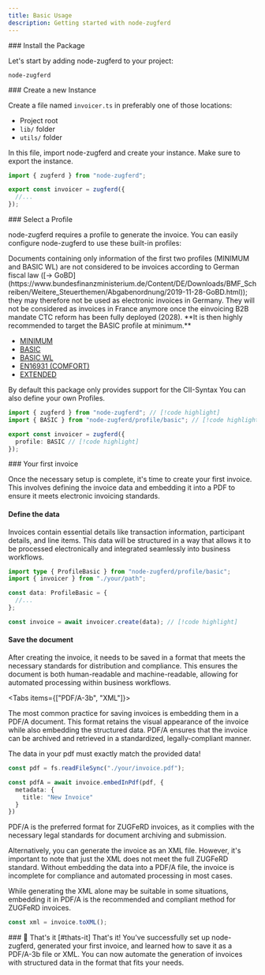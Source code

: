 ```yaml
---
title: Basic Usage
description: Getting started with node-zugferd
---
```


<Steps>

<Step>
### Install the Package

Let's start by adding node-zugferd to your project:

```package-install
node-zugferd
```
</Step>

<Step>
### Create a new Instance

Create a file named `invoicer.ts` in preferably one of those locations:
  - Project root
  - `lib/` folder
  - `utils/` folder

In this file, import node-zugferd and create your instance. Make sure to export the instance.

```ts title="invoicer.ts"
import { zugferd } from "node-zugferd";

export const invoicer = zugferd({
  //...
});
```
</Step>

<Step>
### Select a Profile

node-zugferd requires a profile to generate the invoice. You can easily configure node-zugferd to use these built-in profiles:

<Callout type="warn">
Documents containing only information of the first two profiles (MINIMUM and BASIC WL) are not considered to be invoices according to German fiscal law ([&#8594; GoBD](https://www.bundesfinanzministerium.de/Content/DE/Downloads/BMF_Schreiben/Weitere_Steuerthemen/Abgabenordnung/2019-11-28-GoBD.html)); they may therefore not be used as electronic invoices in Germany. They will not be considered as invoices in France anymore once the einvoicing B2B mandate CTC reform has been fully deployed (2028). **It is then highly recommended to target the BASIC profile at minimum.**
</Callout>

  - [MINIMUM](/docs/profiles/minimum)
  - [BASIC](/docs/profiles/basic)
  - [BASIC WL](/docs/profiles/basic-wl)
  - [EN16931 (COMFORT)](/docs/profiles/en16931)
  - [EXTENDED](/docs/profiles/extended)

<Callout type="info">
By default this package only provides support for the CII-Syntax
</Callout>
<Callout type="tip">
You can also define your own Profiles.
</Callout>

```ts title="invoicer.ts"
import { zugferd } from "node-zugferd"; // [!code highlight]
import { BASIC } from "node-zugferd/profile/basic"; // [!code highlight]

export const invoicer = zugferd({
  profile: BASIC // [!code highlight]
});
```

</Step>

<Step>
### Your first invoice

Once the necessary setup is complete, it's time to create your first invoice. This involves defining the invoice data and embedding it into a PDF to ensure it meets electronic invoicing standards.
</Step>

<Step>

#### Define the data

Invoices contain essential details like transaction information, participant details, and line items. This data will be structured in a way that allows it to be processed electronically and integrated seamlessly into business workflows.

```ts
import type { ProfileBasic } from "node-zugferd/profile/basic";
import { invoicer } from "./your/path";

const data: ProfileBasic = {
  //...
};

const invoice = await invoicer.create(data); // [!code highlight]
```

</Step>

<Step>

#### Save the document

After creating the invoice, it needs to be saved in a format that meets the necessary standards for distribution and compliance. This ensures the document is both human-readable and machine-readable, allowing for automated processing within business workflows.

<Tabs items={["PDF/A-3b", "XML"]}>
<Tab value="PDF/A-3b">

The most common practice for saving invoices is embedding them in a PDF/A document. This format retains the visual appearance of the invoice while also embedding the structured data. PDF/A ensures that the invoice can be archived and retrieved in a standardized, legally-compliant manner.

<Callout type="warn">
The data in your pdf must exactly match the provided data!
</Callout>

```ts
const pdf = fs.readFileSync("./your/invoice.pdf");

const pdfA = await invoice.embedInPdf(pdf, {
  metadata: {
    title: "New Invoice"
  }
})
```

PDF/A is the preferred format for ZUGFeRD invoices, as it complies with the necessary legal standards for document archiving and submission.

</Tab>

<Tab value="XML">

Alternatively, you can generate the invoice as an XML file. However, it's important to note that just the XML does not meet the full ZUGFeRD standard. Without embedding the data into a PDF/A file, the invoice is incomplete for compliance and automated processing in most cases.

<Callout type="warn">
While generating the XML alone may be suitable in some situations, embedding it in PDF/A is the recommended and compliant method for ZUGFeRD invoices.
</Callout>

```ts
const xml = invoice.toXML();
```
</Tab>
</Tabs>

</Step>

<Step>
### &#x1F389; That's it [#thats-it]
That's it! You've successfully set up node-zugferd, generated your first invoice, and learned how to save it as a PDF/A-3b file or XML. You can now automate the generation of invoices with structured data in the format that fits your needs.
</Step>

</Steps>